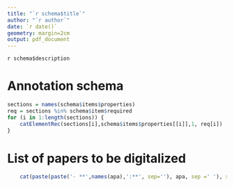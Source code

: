 ```yaml
---
title: "`r schema$title`"
author: "`r author`"
date: `r date()`
geometry: margin=2cm
output: pdf_document
---
```


`r schema$description`

# Annotation schema

```r

sections = names(schema$items$properties)
req = sections %in% schema$item$required
for (i in 1:length(sections)) {
	catElementRec(sections[i],schema$items$properties[[i]],1, req[i])
}

```

#  List of papers to be digitalized

```r
	cat(paste(paste('- **',names(apa),':**', sep=''), apa, sep =' '), sep='\n\n')
``` 




